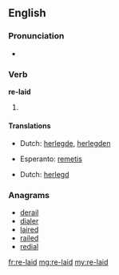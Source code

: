 ==English==

===Pronunciation===
* {{IPA|/ˈrileɪd/}}

===Verb===
'''re-laid'''

# {{past of|''[[re-lay]]''}}

====Translations====
{{trans-top|Simple past}}
* Dutch: [[herlegde]], [[herlegden]]
{{trans-mid}}
* Esperanto: [[remetis]]
{{trans-bottom}}

{{trans-top|Past participle}}
* Dutch: [[herlegd]]
{{trans-mid}}
{{trans-bottom}}

===Anagrams===
* [[derail#English|derail]]
* [[dialer#English|dialer]]
* [[laired#English|laired]]
* [[railed#English|railed]]
* [[redial#English|redial]]
[[fr:re-laid]]
[[mg:re-laid]]
[[my:re-laid]]